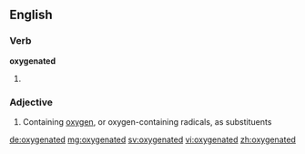 ==English==

===Verb===
'''oxygenated'''

# {{past of|oxygenate}}

===Adjective===
{{en-adj}}

# {{chemistry}} Containing [[oxygen]], or oxygen-containing radicals, as substituents

[[de:oxygenated]]
[[mg:oxygenated]]
[[sv:oxygenated]]
[[vi:oxygenated]]
[[zh:oxygenated]]